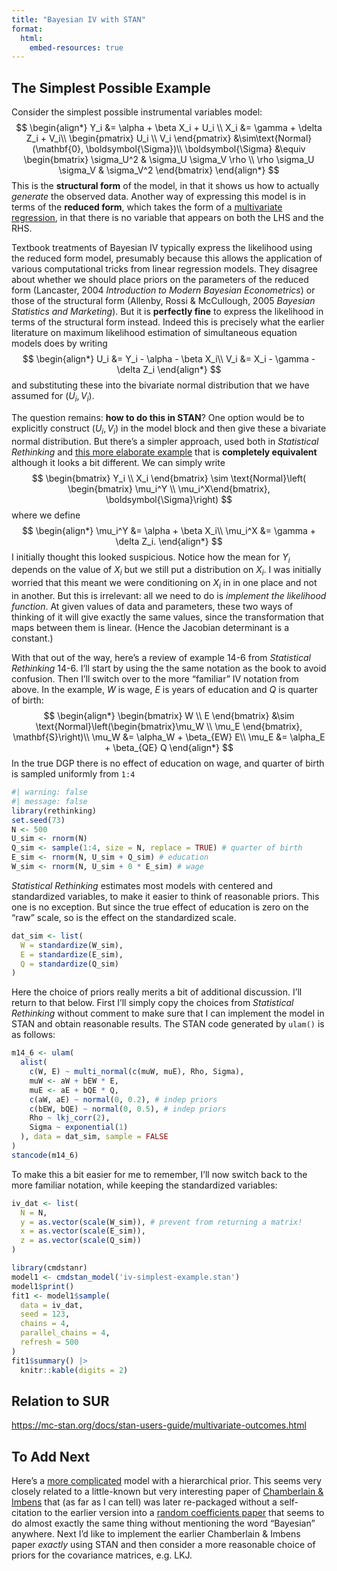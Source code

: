 ```yaml
---
title: "Bayesian IV with STAN"
format: 
  html:
    embed-resources: true
---
```


## The Simplest Possible Example

Consider the simplest possible instrumental variables model:
$$
\begin{align*}
Y_i &= \alpha + \beta X_i + U_i \\
X_i &= \gamma + \delta Z_i + V_i\\
\begin{pmatrix}
U_i \\ V_i
\end{pmatrix} &\sim\text{Normal}(\mathbf{0}, \boldsymbol{\Sigma})\\
\boldsymbol{\Sigma} &\equiv 
\begin{bmatrix}
\sigma_U^2 & \sigma_U \sigma_V \rho \\
\rho \sigma_U \sigma_V & \sigma_V^2
\end{bmatrix}
\end{align*}
$$
This is the **structural form** of the model, in that it shows us how to actually *generate* the observed data. Another way of expressing this model is in terms of the **reduced form**, which takes the form of a [multivariate regression](https://mc-stan.org/docs/stan-users-guide/multivariate-outcomes.html), in that there is no variable that appears on both the LHS and the RHS. 

<!--To obtain it, we substitute the expression for $X_i$ into the equation for $Y_i$ as follows:
$$
\begin{align*}
Y_i &= \alpha + \beta (\gamma + \delta Z_i + V_i) + U_i \\
&= (\alpha + \beta\gamma) + \beta \delta Z_i + (\beta V_i + U_i).
\end{align*}
$$
Defining $W_i \equiv \beta V_i + U_i$, we have the following pair of equations:
$$
\begin{align*}
Y_i &= (\alpha + \beta\gamma) + \beta \delta Z_i + W_i\\
X_i &= \gamma + \delta Z_i + V_i
\end{align*}
$$
Now, since,
$$
\begin{bmatrix}
W_i \\ V_i
\end{bmatrix} =
\begin{bmatrix}
1 & \beta \\
0 & 1
\end{bmatrix} 
\begin{bmatrix}
U_i \\ V_i
\end{bmatrix} = \mathbf{M} \begin{bmatrix} U_i \\ V_i \end{bmatrix}
$$
it follows that $(W_i, V_i)$ are also jointly normal with
$$
\begin{bmatrix}
W_i \\ V_i 
\end{bmatrix} \sim \text{Normal}(\mathbf{0}, \boldsymbol{\Xi}), \quad
\boldsymbol{\Xi} \equiv \mathbf{M} \boldsymbol{\Sigma} \mathbf{M}'.
$$
-->

Textbook treatments of Bayesian IV typically express the likelihood using the reduced form model, presumably because this allows the application of various computational tricks from linear regression models. They disagree about whether we should place priors on the parameters of the reduced form (Lancaster, 2004 *Introduction to Modern Bayesian Econometrics*) or those of the structural form (Allenby, Rossi & McCullough, 2005 *Bayesian Statistics and Marketing*). But it is **perfectly fine** to express the likelihood in terms of the structural form instead. Indeed this is precisely what the earlier literature on maximum likelihood estimation of simultaneous equation models does by writing
$$
\begin{align*}
U_i &= Y_i - \alpha - \beta X_i\\
V_i &= X_i - \gamma - \delta Z_i 
\end{align*}
$$
and substituting these into the bivariate normal distribution that we have assumed for $(U_i, V_i)$. 

The question remains: **how to do this in STAN**? One option would be to explicitly construct $(U_i, V_i)$ in the model block and then give these a bivariate normal distribution. But there's a simpler approach, used both in *Statistical Rethinking* and [this more elaborate example](https://khakieconomics.github.io/2017/11/26/Bayesian_iv.html) that is **completely equivalent** although it looks a bit different. We can simply write
$$
\begin{bmatrix}
Y_i \\ X_i
\end{bmatrix} \sim \text{Normal}\left( \begin{bmatrix} \mu_i^Y \\ \mu_i^X\end{bmatrix}, \boldsymbol{\Sigma}\right)
$$
where we define
$$
\begin{align*}
\mu_i^Y &= \alpha + \beta X_i\\
\mu_i^X &= \gamma + \delta Z_i.
\end{align*}
$$
I initially thought this looked suspicious. Notice how the mean for $Y_i$ depends on the value of $X_i$ but we still put a distribution on $X_i$. I was initially worried that this meant we were conditioning on $X_i$ in in one place and not in another. But this is irrelevant: all we need to do is *implement the likelihood function*. At given values of data and parameters, these two ways of thinking of it will give exactly the same values, since the transformation that maps between them is linear. (Hence the Jacobian determinant is a constant.)

With that out of the way, here's a review of example 14-6 from *Statistical Rethinking* 14-6. I'll start by using the the same notation as the book to avoid confusion. Then I'll switch over to the more "familiar" IV notation from above. In the example, $W$ is wage, $E$ is years of education and $Q$ is quarter of birth:
$$
\begin{align*}
\begin{bmatrix}
W \\ E
\end{bmatrix} &\sim \text{Normal}\left(\begin{bmatrix}\mu_W \\ \mu_E \end{bmatrix}, \mathbf{S}\right)\\
\mu_W &= \alpha_W + \beta_{EW} E\\
\mu_E &= \alpha_E + \beta_{QE} Q
\end{align*}
$$
In the true DGP there is no effect of education on wage, and quarter of birth is sampled uniformly from `1:4`
```r
#| warning: false
#| message: false
library(rethinking)
set.seed(73)
N <- 500
U_sim <- rnorm(N)
Q_sim <- sample(1:4, size = N, replace = TRUE) # quarter of birth
E_sim <- rnorm(N, U_sim + Q_sim) # education
W_sim <- rnorm(N, U_sim + 0 * E_sim) # wage
```

*Statistical Rethinking* estimates most models with centered and standardized variables, to make it easier to think of reasonable priors. This one is no exception. But since the true effect of education is zero on the "raw" scale, so is the effect on the standardized scale. 
```r
dat_sim <- list(
  W = standardize(W_sim), 
  E = standardize(E_sim),
  Q = standardize(Q_sim)
)
```
Here the choice of priors really merits a bit of additional discussion. I'll return to that below. First I'll simply copy the choices from *Statistical Rethinking* without comment to make sure that I can implement the model in STAN and obtain reasonable results. The STAN code generated by `ulam()` is as follows:
```r
m14_6 <- ulam(
  alist(
    c(W, E) ~ multi_normal(c(muW, muE), Rho, Sigma),
    muW <- aW + bEW * E,
    muE <- aE + bQE * Q, 
    c(aW, aE) ~ normal(0, 0.2), # indep priors
    c(bEW, bQE) ~ normal(0, 0.5), # indep priors
    Rho ~ lkj_corr(2), 
    Sigma ~ exponential(1)
  ), data = dat_sim, sample = FALSE
)
stancode(m14_6)
```

To make this a bit easier for me to remember, I'll now switch back to the more familiar notation, while keeping the standardized variables:
```r
iv_dat <- list(
  N = N,
  y = as.vector(scale(W_sim)), # prevent from returning a matrix!
  x = as.vector(scale(E_sim)),
  z = as.vector(scale(Q_sim))
)
```


```r
library(cmdstanr)
model1 <- cmdstan_model('iv-simplest-example.stan')
model1$print()
fit1 <- model1$sample(
  data = iv_dat,
  seed = 123,
  chains = 4,
  parallel_chains = 4,
  refresh = 500
)
fit1$summary() |> 
  knitr::kable(digits = 2)
```


## Relation to SUR 
<https://mc-stan.org/docs/stan-users-guide/multivariate-outcomes.html>

## To Add Next
Here's a [more complicated](https://khakieconomics.github.io/2017/11/26/Bayesian_iv.html) model with a hierarchical prior. This seems very closely related to a little-known but very interesting paper of [Chamberlain & Imbens](https://www.nber.org/papers/t0204) that (as far as I can tell) was later re-packaged without a self-citation to the earlier version into a [random coefficients paper](https://doi.org/10.1111/j.1468-0262.2004.00485.x) that seems to do almost exactly the same thing without mentioning the word "Bayesian" anywhere. Next I'd like to implement the earlier Chamberlain & Imbens paper *exactly* using STAN and then consider a more reasonable choice of priors for the covariance matrices, e.g. LKJ.